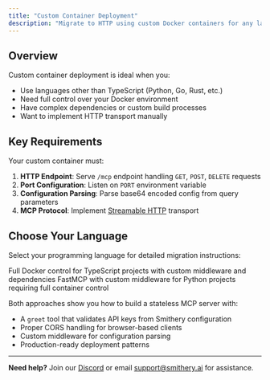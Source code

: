 ```yaml
---
title: "Custom Container Deployment"
description: "Migrate to HTTP using custom Docker containers for any language or advanced control"
---
```


## Overview

Custom container deployment is ideal when you:
- Use languages other than TypeScript (Python, Go, Rust, etc.)
- Need full control over your Docker environment
- Have complex dependencies or custom build processes
- Want to implement HTTP transport manually

## Key Requirements

Your custom container must:
1. **HTTP Endpoint**: Serve `/mcp` endpoint handling `GET`, `POST`, `DELETE` requests
2. **Port Configuration**: Listen on `PORT` environment variable
3. **Configuration Parsing**: Parse base64 encoded config from query parameters
4. **MCP Protocol**: Implement [Streamable HTTP](https://modelcontextprotocol.io/specification/2025-03-26/basic/transports#streamable-http) transport

## Choose Your Language

Select your programming language for detailed migration instructions:

<CardGroup cols={2}>
<Card title="TypeScript Custom Container" icon="code" href="/migrations/typescript-custom-container">
Full Docker control for TypeScript projects with custom middleware and dependencies
</Card>
<Card title="Python Custom Container" icon="python" href="/migrations/python-custom-container">
FastMCP with custom middleware for Python projects requiring full container control
</Card>
</CardGroup>

Both approaches show you how to build a stateless MCP server with:
- A `greet` tool that validates API keys from Smithery configuration
- Proper CORS handling for browser-based clients
- Custom middleware for configuration parsing
- Production-ready deployment patterns

---

**Need help?** Join our [Discord](https://discord.gg/Afd38S5p9A) or email [support@smithery.ai](mailto:support@smithery.ai) for assistance.
